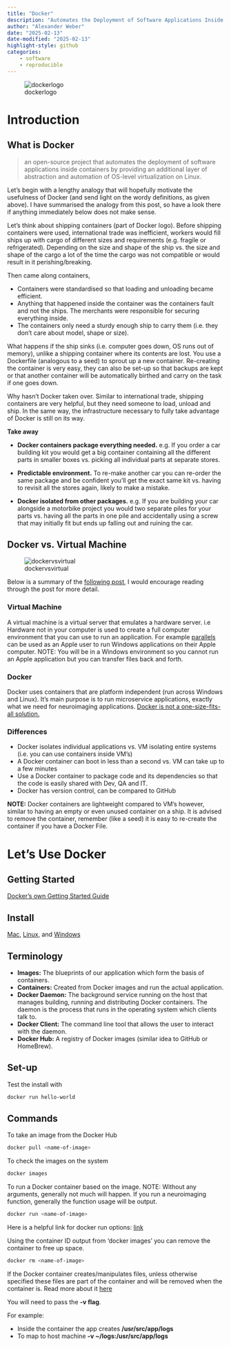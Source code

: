 ```yaml
---
title: "Docker"
description: "Automates the Deployment of Software Applications Inside Containers"
author: "Alexander Weber"
date: "2025-02-13"
date-modified: "2025-02-13"
highlight-style: github
categories:
    - software
    - reproducible
---
```


![dockerlogo](../img/dockerlogo.png)

# Introduction

## What is Docker

> an open-source project that automates the deployment of software applications inside containers by providing an additional layer of abstraction and automation of OS-level virtualization on Linux.

Let's begin with a lengthy analogy that will hopefully motivate the usefulness of Docker (and send light on the wordy definitions, as given above).
I have summarised the analogy from this post, so have a look there if anything immediately below does not make sense.

Let's think about shipping containers (part of Docker logo). Before shipping containers were used, international trade was inefficient, workers would fill ships up with cargo of different sizes and requirements (e.g. fragile or refrigerated). Depending on the size and shape of the ship vs. the size and shape of the cargo a lot of the time the cargo was not compatible or would result in it perishing/breaking.

Then came along containers,

- Containers were standardised so that loading and unloading became efficient.
- Anything that happened inside the container was the containers fault and not the ships. The merchants were responsible for securing everything inside.
- The containers only need a sturdy enough ship to carry them (i.e. they don't care about model, shape or size).

What happens if the ship sinks (i.e. computer goes down, OS runs out of memory), unlike a shipping container where its contents are lost. You use a Dockerfile (analogous to a seed) to sprout up a new container. Re-creating the container is very easy, they can also be set-up so that backups are kept or that another container will be automatically birthed and carry on the task if one goes down.

Why hasn't Docker taken over.
Similar to international trade, shipping containers are very helpful, but they need someone to load, unload and ship. In the same way, the infrastructure necessary to fully take advantage of Docker is still on its way.

**Take away**

- **Docker containers package everything needed.** e.g. If you order a car building kit you would get a big container containing all the different parts in smaller boxes vs. picking all individual parts at separate stores.

- **Predictable environment.** To re-make another car you can re-order the same package and be confident you'll get the exact same kit vs. having to revisit all the stores again, likely to make a mistake.

- **Docker isolated from other packages.** e.g. If you are building your car alongside a motorbike project you would two separate piles for your parts vs. having all the parts in one pile and accidentally using a screw that may initially fit but ends up falling out and ruining the car.

## Docker vs. Virtual Machine

![dockervsvirtual](../../img/docker.png)

Below is a summary of the [following post](hhttps://www.aquasec.com/cloud-native-academy/docker-container/docker-containers-vs-virtual-machines/ttps://link), I would encourage reading through the post for more detail.

### Virtual Machine

A virtual machine is a virtual server that emulates a hardware server. i.e Hardware not in your computer is used to create a full computer environment that you can use to run an application. For example [parallels](https://www.parallels.com/ca/) can be used as an Apple user to run Windows applications on their Apple computer. NOTE: You will be in a Windows environment so you cannot run an Apple application but you can transfer files back and forth.

### Docker

Docker uses containers that are platform independent (run across Windows and Linux). It's main purpose is to run microservice applications, exactly what we need for neuroimaging applications. [Docker is not a one-size-fits-all solution.](https://www.freecodecamp.org/news/7-cases-when-not-to-use-docker/)

### Differences

- Docker isolates individual applications vs. VM isolating entire systems (i.e. you can use containers inside VM's)
- A Docker container can boot in less than a second vs. VM can take up to a few minutes
- Use a Docker container to package code and its dependencies so that the code is easily shared with Dev, QA and IT.
- Docker has version control, can be compared to GitHub

**NOTE:** Docker containers are lightweight compared to VM's however, similar to having an empty or even unused container on a ship. It is advised to remove the container, remember (like a seed) it is easy to re-create the container if you have a Docker File.

# Let's Use Docker

## Getting Started

[Docker's own Getting Started Guide](https://docs.docker.com/get-started/)

## Install

[Mac](https://docs.docker.com/docker-for-mac/install/), [Linux](https://docs.docker.com/engine/install/ubuntu/), and [Windows](https://docs.docker.com/docker-for-windows/install/)

## Terminology

-  **Images:** The blueprints of our application which form the basis of containers.
-  **Containers:** Created from Docker images and run the actual application.
-  **Docker Daemon:** The background service running on the host that manages building, running and distributing Docker containers. The daemon is the process that runs in the operating system which clients talk to.
-  **Docker Client:** The command line tool that allows the user to interact with the daemon.
-  **Docker Hub:** A registry of Docker images (similar idea to GitHub or HomeBrew).

## Set-up

Test the install with
```bash
docker run hello-world
```

## Commands

To take an image from the Docker Hub
```bash
docker pull <name-of-image>
```

To check the images on the system
```bash
docker images
```

To run a Docker container based on the image. NOTE: Without any arguments, generally not much will happen. If you run a neuroimaging function, generally the function usage will be output.
```bash
docker run <name-of-image>
```

Here is a helpful link for docker run options: [link](https://docs.docker.com/engine/reference/commandline/run/)

Using the container ID output from 'docker images' you can remove the container to free up space.
```bash
docker rm <name-of-image>
```

If the Docker container creates/manipulates files, unless otherwise specified these files are part of the container and will be removed when the container is. Read more about it [here](https://flaviocopes.com/docker-access-files-outside-container/)

You will need to pass the **-v flag**.

For example:

- Inside the container the app creates **/usr/src/app/logs**
- To map to host machine **-v ~/logs:/usr/src/app/logs**
